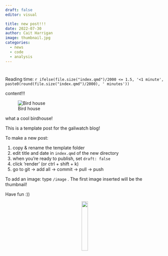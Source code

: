 ```yaml
---
draft: false
editor: visual

title: new post!!!
date: 2022-07-30
author: Cait Harrigan
image: thumbnail.jpg
categories:
  - news
  - code
  - analysis
---
```


# 

Reading time: `r ifelse(file.size("index.qmd")/2000 <= 1.5, '<1 minute', paste0(round(file.size("index.qmd")/2000), ' minutes'))`

content!!!

![Bird house](images/image.png){fig-alt="bird house"}

what a cool birdhouse!

This is a template post for the galiwatch blog!

To make a new post:

1.  copy & rename the template folder
2.  edit title and date in `index.qmd` of the new directory
3.  when you're ready to publish, set `draft: false`
4.  click 'render' (or ctrl + shift + k)
5.  go to git -\> add all -\> commit -\> pull -\> push

To add an image: type `/image` . The first image inserted will be the thumbnail!

Have fun :))

<center>![](thumbnail.jpg){width="20%"}</center>
